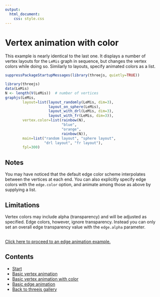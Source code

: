 ```yaml
---
output:
  html_document:
    css: style.css
---
```


# Vertex animation with color

This example is nearly identical to the last one. It displays a number
of vertex layouts for the `LeMis` graph in sequence, but changes the
vertex colors while doing so. Similarly to layouts, specify animated
colors as a list.
```r
suppressPackageStartupMessages(library(threejs, quietly=TRUE))
```
```r
library(threejs)
data(LeMis)
N <- length(V(LeMis))  # number of vertices
graphjs(LeMis,
        layout=list(layout_randomly(LeMis, dim=3),
                    layout_on_sphere(LeMis),
                    layout_with_drl(LeMis, dim=3),
                    layout_with_fr(LeMis, dim=3)),
        vertex.color=list(rainbow(N),
                          "blue",
                          "orange",
                          rainbow(N)),
        main=list("random layout", "sphere layout",
                  "drl layout", "fr layout"),
        fpl=300)
```

## Notes

You may have noticed that the default edge color scheme interpolates
between the vertices at each end. You can also explicitly specify
edge colors with the `edge.color` option, and animate among those
as above by supplying a list.

## Limitations

Vertex colors may include alpha (transparency) and will be adjusted
as specified. Edge colors, however, ignore transparency. Instead you
can only set an overall edge transparency value with the `edge.alpha`
parameter.

<br/>
<a href="edge.html">Click here to proceed to an edge animation example.</a>

## Contents

- <a href="animation.html">Start</a>
- <a href="vertex.html">Basic vertex animation</a>
- <a href="color.html">Basic vertex animation with color</a>
- <a href="edge.html">Basic edge animation</a>
- <a href="../index.html">Back to threejs gallery</a>

<br/>
<br/>
<br/>
<br/>
<br/>
<br/>
